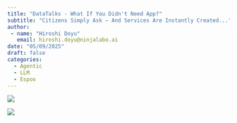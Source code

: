 ```yaml
---
title: "DataTalks - What If You Didn't Need App?"
subtitle: "Citizens Simply Ask — And Services Are Instantly Created..."
author: 
 - name: "Hiroshi Doyu"
   email: hiroshi.doyu@ninjalabo.ai
date: "05/09/2025"
draft: false
categories:
  - Agentic
  - LLM
  - Espoo
---
```


![](images/DataTalks0.png)


![](images/DataTalks.png)
